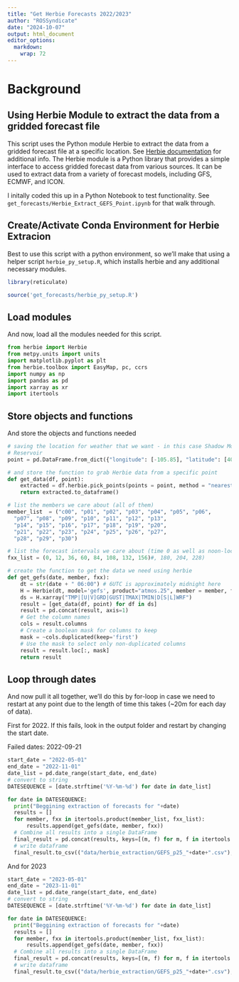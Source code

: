 ```yaml
---
title: "Get Herbie Forecasts 2022/2023"
author: "ROSSyndicate"
date: "2024-10-07"
output: html_document
editor_options: 
  markdown: 
    wrap: 72
---
```


# Background

## Using Herbie Module to extract the data from a gridded forecast file

This script uses the Python module Herbie to extract the data from a
gridded forecast file at a specific location. See [Herbie
documentation](https://herbie.readthedocs.io/en/latest/) for additional
info. The Herbie module is a Python library that provides a simple
interface to access gridded forecast data from various sources. It can
be used to extract data from a variety of forecast models, including
GFS, ECMWF, and ICON.

I initally coded this up in a Python Notebook to test functionality. See
`get_forecasts/Herbie_Extract_GEFS_Point.ipynb` for that walk through.

## Create/Activate Conda Environment for Herbie Extracion

Best to use this script with a python environment, so we'll make that
using a helper script `herbie_py_setup.R`, which installs herbie and any
additional necessary modules.

```r
library(reticulate)

source('get_forecasts/herbie_py_setup.R')
```

## Load modules

And now, load all the modules needed for this script.

```python
from herbie import Herbie
from metpy.units import units
import matplotlib.pyplot as plt
from herbie.toolbox import EasyMap, pc, ccrs
import numpy as np
import pandas as pd
import xarray as xr
import itertools
```

## Store objects and functions

And store the objects and functions needed

```python
# saving the location for weather that we want - in this case Shadow Mountain 
# Reservoir
point = pd.DataFrame.from_dict({"longitude": [-105.85], "latitude": [40.22], "stid": ["smr"]}, orient="columns")

# and store the function to grab Herbie data from a specific point
def get_data(df, point):
    extracted = df.herbie.pick_points(points = point, method = "nearest")
    return extracted.to_dataframe()

# list the members we care about (all of them)
member_list  = ("c00", "p01", "p02", "p03", "p04", "p05", "p06",
  "p07", "p08", "p09", "p10", "p11", "p12", "p13", 
  "p14", "p15", "p16", "p17", "p18", "p19", "p20",
  "p21", "p22", "p23", "p24", "p25", "p26", "p27",
  "p28", "p29", "p30")

# list the forecast intervals we care about (time 0 as well as noon-local for 7 days)
fxx_list = (0, 12, 36, 60, 84, 108, 132, 156)#, 180, 204, 228)

# create the function to get the data we need using herbie
def get_gefs(date, member, fxx):
    dt = str(date + " 06:00") # 6UTC is approximately midnight here
    H = Herbie(dt, model='gefs', product="atmos.25", member = member, fxx = fxx)
    ds = H.xarray("TMP|[U|V]GRD|GUST|TMAX|TMIN|D[S|L]WRF")
    result = [get_data(df, point) for df in ds]
    result = pd.concat(result, axis=1)
    # Get the column names
    cols = result.columns
    # Create a boolean mask for columns to keep
    mask = ~cols.duplicated(keep='first')
    # Use the mask to select only non-duplicated columns
    result = result.loc[:, mask]
    return result

```

## Loop through dates

And now pull it all together, we'll do this by for-loop in case we need
to restart at any point due to the length of time this takes (\~20m for
each day of data).

First for 2022. If this fails, look in the output folder and restart by changing
the start date.

Failed dates: 2022-09-21

```python
start_date = "2022-05-01"
end_date = "2022-11-01"
date_list = pd.date_range(start_date, end_date)
# convert to string
DATESEQUENCE = [date.strftime('%Y-%m-%d') for date in date_list]

for date in DATESEQUENCE:
  print("Beggining extraction of forecasts for "+date)
  results = []
  for member, fxx in itertools.product(member_list, fxx_list):
      results.append(get_gefs(date, member, fxx))
  # Combine all results into a single DataFrame
  final_result = pd.concat(results, keys=[(m, f) for m, f in itertools.product(member_list, fxx_list)])
  # write dataframe
  final_result.to_csv(("data/herbie_extraction/GEFS_p25_"+date+".csv"), index=False)

```

And for 2023
```python
start_date = "2023-05-01"
end_date = "2023-11-01"
date_list = pd.date_range(start_date, end_date)
# convert to string
DATESEQUENCE = [date.strftime('%Y-%m-%d') for date in date_list]

for date in DATESEQUENCE:
  print("Beggining extraction of forecasts for "+date)
  results = []
  for member, fxx in itertools.product(member_list, fxx_list):
      results.append(get_gefs(date, member, fxx))
  # Combine all results into a single DataFrame
  final_result = pd.concat(results, keys=[(m, f) for m, f in itertools.product(member_list, fxx_list)])
  # write dataframe
  final_result.to_csv(("data/herbie_extraction/GEFS_p25_"+date+".csv"), index=False)

```
